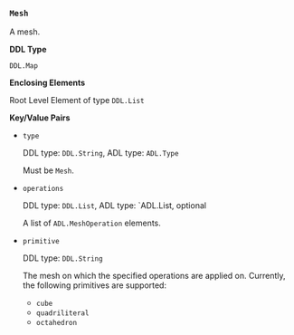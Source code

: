 ### `Mesh`
A mesh.

**DDL Type**

`DDL.Map`

**Enclosing Elements**

Root Level Element of type `DDL.List`

**Key/Value Pairs**

- `type`

  DDL type: `DDL.String`, ADL type: `ADL.Type`

  Must be `Mesh`.
- `operations`

  DDL type: `DDL.List`, ADL type: `ADL.List, optional

  A list of `ADL.MeshOperation` elements.
- `primitive`

  DDL type: `DDL.String`

  The mesh on which the specified operations are applied on.
  Currently, the following primitives are supported:
    - `cube`
    - `quadriliteral`
    - `octahedron`
